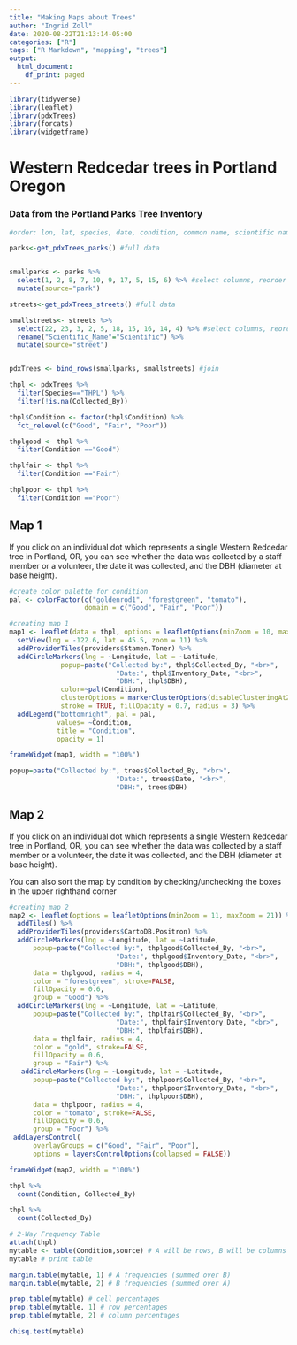 ```yaml
---
title: "Making Maps about Trees"
author: "Ingrid Zoll"
date: 2020-08-22T21:13:14-05:00
categories: ["R"]
tags: ["R Markdown", "mapping", "trees"]
output:
  html_document:
    df_print: paged
---
```


```r
library(tidyverse)
library(leaflet)
library(pdxTrees)
library(forcats)
library(widgetframe)
```

# Western Redcedar trees in Portland Oregon
### Data from the Portland Parks Tree Inventory

```r
#order: lon, lat, species, date, condition, common name, scientific name, family, collected by

parks<-get_pdxTrees_parks() #full data


smallparks <- parks %>%
  select(1, 2, 8, 7, 10, 9, 17, 5, 15, 6) %>% #select columns, reorder
  mutate(source="park")

streets<-get_pdxTrees_streets() #full data

smallstreets<- streets %>%
  select(22, 23, 3, 2, 5, 18, 15, 16, 14, 4) %>% #select columns, reorder 
  rename("Scientific_Name"="Scientific") %>%
  mutate(source="street")


pdxTrees <- bind_rows(smallparks, smallstreets) #join
```

```r
thpl <- pdxTrees %>%
  filter(Species=="THPL") %>%
  filter(!is.na(Collected_By))

thpl$Condition <- factor(thpl$Condition) %>%
  fct_relevel(c("Good", "Fair", "Poor"))

thplgood <- thpl %>%
  filter(Condition =="Good")

thplfair <- thpl %>%
  filter(Condition =="Fair")

thplpoor <- thpl %>%
  filter(Condition =="Poor")
```

## Map 1

If you click on an individual dot which represents a single Western Redcedar tree in Portland, OR, you can see whether the data was collected by a staff member or a volunteer, the date it was collected, and the DBH (diameter at base height).


```r
#create color palette for condition
pal <- colorFactor(c("goldenrod1", "forestgreen", "tomato"), 
                   domain = c("Good", "Fair", "Poor"))

#creating map 1
map1 <- leaflet(data = thpl, options = leafletOptions(minZoom = 10, maxZoom = 21)) %>% 
  setView(lng = -122.6, lat = 45.5, zoom = 11) %>%
  addProviderTiles(providers$Stamen.Toner) %>%
  addCircleMarkers(lng = ~Longitude, lat = ~Latitude, 
             popup=paste("Collected by:", thpl$Collected_By, "<br>",
                           "Date:", thpl$Inventory_Date, "<br>",
                           "DBH:", thpl$DBH), 
             color=~pal(Condition), 
             clusterOptions = markerClusterOptions(disableClusteringAtZoom=14), 
             stroke = TRUE, fillOpacity = 0.7, radius = 3) %>%
  addLegend("bottomright", pal = pal, 
            values= ~Condition,
            title = "Condition",
            opacity = 1)

frameWidget(map1, width = "100%")
```

```r
popup=paste("Collected by:", trees$Collected_By, "<br>",
                           "Date:", trees$Date, "<br>",
                           "DBH:", trees$DBH)
```

## Map 2

If you click on an individual dot which represents a single Western Redcedar tree in Portland, OR, you can see whether the data was collected by a staff member or a volunteer, the date it was collected, and the DBH (diameter at base height).

You can also sort the map by condition by checking/unchecking the boxes in the upper righthand corner

```r
#creating map 2
map2 <- leaflet(options = leafletOptions(minZoom = 11, maxZoom = 21)) %>%
  addTiles() %>% 
  addProviderTiles(providers$CartoDB.Positron) %>%
  addCircleMarkers(lng = ~Longitude, lat = ~Latitude,
      popup=paste("Collected by:", thplgood$Collected_By, "<br>",
                           "Date:", thplgood$Inventory_Date, "<br>",
                           "DBH:", thplgood$DBH),
      data = thplgood, radius = 4,
      color = "forestgreen", stroke=FALSE,
      fillOpacity = 0.6, 
      group = "Good") %>%
  addCircleMarkers(lng = ~Longitude, lat = ~Latitude, 
      popup=paste("Collected by:", thplfair$Collected_By, "<br>",
                           "Date:", thplfair$Inventory_Date, "<br>",
                           "DBH:", thplfair$DBH),
      data = thplfair, radius = 4,
      color = "gold", stroke=FALSE,
      fillOpacity = 0.6,
      group = "Fair") %>%
   addCircleMarkers(lng = ~Longitude, lat = ~Latitude, 
      popup=paste("Collected by:", thplpoor$Collected_By, "<br>",
                           "Date:", thplpoor$Inventory_Date, "<br>",
                           "DBH:", thplpoor$DBH),
      data = thplpoor, radius = 4,
      color = "tomato", stroke=FALSE,
      fillOpacity = 0.6,
      group = "Poor") %>%
 addLayersControl(
      overlayGroups = c("Good", "Fair", "Poor"),
      options = layersControlOptions(collapsed = FALSE))

frameWidget(map2, width = "100%")
```


```r
thpl %>%
  count(Condition, Collected_By)

thpl %>%
  count(Collected_By)
```

```r
# 2-Way Frequency Table
attach(thpl)
mytable <- table(Condition,source) # A will be rows, B will be columns
mytable # print table

margin.table(mytable, 1) # A frequencies (summed over B)
margin.table(mytable, 2) # B frequencies (summed over A)

prop.table(mytable) # cell percentages
prop.table(mytable, 1) # row percentages
prop.table(mytable, 2) # column percentages

chisq.test(mytable)
```

